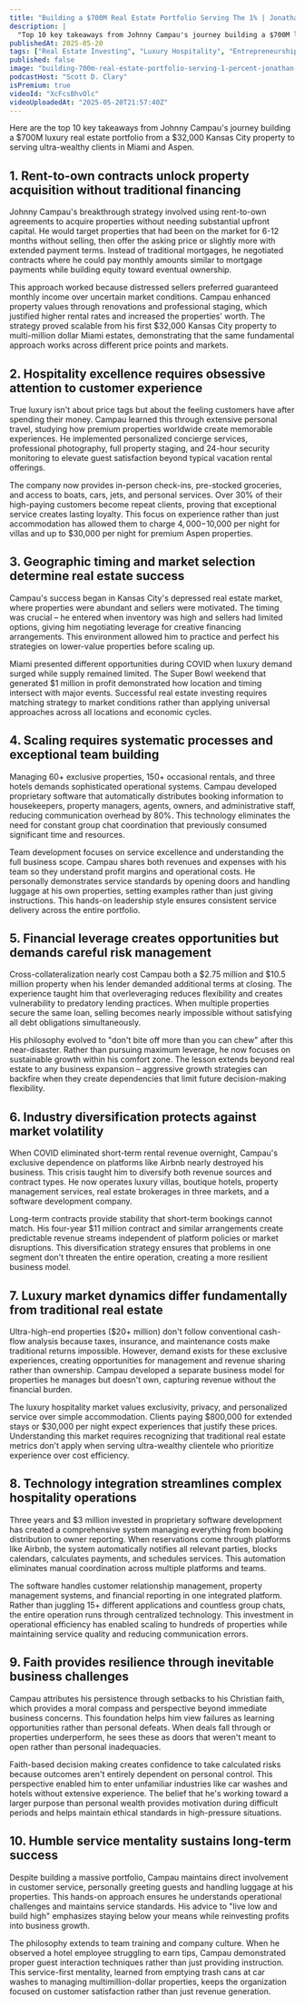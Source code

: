 ```yaml
---
title: "Building a $700M Real Estate Portfolio Serving The 1% | Jonathan Campau - Luxury Hospitality Pioneer"
description: |
  "Top 10 key takeaways from Johnny Campau's journey building a $700M luxury real estate portfolio from a $32,000 Kansas City property to serving ultra-wealthy clients in Miami and Aspen."
publishedAt: 2025-05-20
tags: ["Real Estate Investing", "Luxury Hospitality", "Entrepreneurship"]
published: false
image: "building-700m-real-estate-portfolio-serving-1-percent-jonathan-campau-luxury-hospitality-pioneer.jpg"
podcastHost: "Scott D. Clary"
isPremium: true
videoId: "XcFcsBhvOlc"
videoUploadedAt: "2025-05-20T21:57:40Z"
---
```



<PodcastSummaryPageLayout frontmatter={frontmatter}>
Here are the top 10 key takeaways from Johnny Campau's journey building a $700M luxury real estate portfolio from a $32,000 Kansas City property to serving ultra-wealthy clients in Miami and Aspen.

## 1. Rent-to-own contracts unlock property acquisition without traditional financing

Johnny Campau's breakthrough strategy involved using rent-to-own agreements to acquire properties without needing substantial upfront capital. He would target properties that had been on the market for 6-12 months without selling, then offer the asking price or slightly more with extended payment terms. Instead of traditional mortgages, he negotiated contracts where he could pay monthly amounts similar to mortgage payments while building equity toward eventual ownership.

This approach worked because distressed sellers preferred guaranteed monthly income over uncertain market conditions. Campau enhanced property values through renovations and professional staging, which justified higher rental rates and increased the properties' worth. The strategy proved scalable from his first $32,000 Kansas City property to multi-million dollar Miami estates, demonstrating that the same fundamental approach works across different price points and markets.

## 2. Hospitality excellence requires obsessive attention to customer experience

True luxury isn't about price tags but about the feeling customers have after spending their money. Campau learned this through extensive personal travel, studying how premium properties worldwide create memorable experiences. He implemented personalized concierge services, professional photography, full property staging, and 24-hour security monitoring to elevate guest satisfaction beyond typical vacation rental offerings.

The company now provides in-person check-ins, pre-stocked groceries, and access to boats, cars, jets, and personal services. Over 30% of their high-paying customers become repeat clients, proving that exceptional service creates lasting loyalty. This focus on experience rather than just accommodation has allowed them to charge $4,000-$10,000 per night for villas and up to $30,000 per night for premium Aspen properties.

## 3. Geographic timing and market selection determine real estate success

Campau's success began in Kansas City's depressed real estate market, where properties were abundant and sellers were motivated. The timing was crucial – he entered when inventory was high and sellers had limited options, giving him negotiating leverage for creative financing arrangements. This environment allowed him to practice and perfect his strategies on lower-value properties before scaling up.

Miami presented different opportunities during COVID when luxury demand surged while supply remained limited. The Super Bowl weekend that generated $1 million in profit demonstrated how location and timing intersect with major events. Successful real estate investing requires matching strategy to market conditions rather than applying universal approaches across all locations and economic cycles.

## 4. Scaling requires systematic processes and exceptional team building

Managing 60+ exclusive properties, 150+ occasional rentals, and three hotels demands sophisticated operational systems. Campau developed proprietary software that automatically distributes booking information to housekeepers, property managers, agents, owners, and administrative staff, reducing communication overhead by 80%. This technology eliminates the need for constant group chat coordination that previously consumed significant time and resources.

Team development focuses on service excellence and understanding the full business scope. Campau shares both revenues and expenses with his team so they understand profit margins and operational costs. He personally demonstrates service standards by opening doors and handling luggage at his own properties, setting examples rather than just giving instructions. This hands-on leadership style ensures consistent service delivery across the entire portfolio.

## 5. Financial leverage creates opportunities but demands careful risk management

Cross-collateralization nearly cost Campau both a $2.75 million and $10.5 million property when his lender demanded additional terms at closing. The experience taught him that overleveraging reduces flexibility and creates vulnerability to predatory lending practices. When multiple properties secure the same loan, selling becomes nearly impossible without satisfying all debt obligations simultaneously.

His philosophy evolved to "don't bite off more than you can chew" after this near-disaster. Rather than pursuing maximum leverage, he now focuses on sustainable growth within his comfort zone. The lesson extends beyond real estate to any business expansion – aggressive growth strategies can backfire when they create dependencies that limit future decision-making flexibility.

## 6. Industry diversification protects against market volatility

When COVID eliminated short-term rental revenue overnight, Campau's exclusive dependence on platforms like Airbnb nearly destroyed his business. This crisis taught him to diversify both revenue sources and contract types. He now operates luxury villas, boutique hotels, property management services, real estate brokerages in three markets, and a software development company.

Long-term contracts provide stability that short-term bookings cannot match. His four-year $11 million contract and similar arrangements create predictable revenue streams independent of platform policies or market disruptions. This diversification strategy ensures that problems in one segment don't threaten the entire operation, creating a more resilient business model.

## 7. Luxury market dynamics differ fundamentally from traditional real estate

Ultra-high-end properties ($20+ million) don't follow conventional cash-flow analysis because taxes, insurance, and maintenance costs make traditional returns impossible. However, demand exists for these exclusive experiences, creating opportunities for management and revenue sharing rather than ownership. Campau developed a separate business model for properties he manages but doesn't own, capturing revenue without the financial burden.

The luxury hospitality market values exclusivity, privacy, and personalized service over simple accommodation. Clients paying $800,000 for extended stays or $30,000 per night expect experiences that justify these prices. Understanding this market requires recognizing that traditional real estate metrics don't apply when serving ultra-wealthy clientele who prioritize experience over cost efficiency.

## 8. Technology integration streamlines complex hospitality operations

Three years and $3 million invested in proprietary software development has created a comprehensive system managing everything from booking distribution to owner reporting. When reservations come through platforms like Airbnb, the system automatically notifies all relevant parties, blocks calendars, calculates payments, and schedules services. This automation eliminates manual coordination across multiple platforms and teams.

The software handles customer relationship management, property management systems, and financial reporting in one integrated platform. Rather than juggling 15+ different applications and countless group chats, the entire operation runs through centralized technology. This investment in operational efficiency has enabled scaling to hundreds of properties while maintaining service quality and reducing communication errors.

## 9. Faith provides resilience through inevitable business challenges

Campau attributes his persistence through setbacks to his Christian faith, which provides a moral compass and perspective beyond immediate business concerns. This foundation helps him view failures as learning opportunities rather than personal defeats. When deals fall through or properties underperform, he sees these as doors that weren't meant to open rather than personal inadequacies.

Faith-based decision making creates confidence to take calculated risks because outcomes aren't entirely dependent on personal control. This perspective enabled him to enter unfamiliar industries like car washes and hotels without extensive experience. The belief that he's working toward a larger purpose than personal wealth provides motivation during difficult periods and helps maintain ethical standards in high-pressure situations.

## 10. Humble service mentality sustains long-term success

Despite building a massive portfolio, Campau maintains direct involvement in customer service, personally greeting guests and handling luggage at his properties. This hands-on approach ensures he understands operational challenges and maintains service standards. His advice to "live low and build high" emphasizes staying below your means while reinvesting profits into business growth.

The philosophy extends to team training and company culture. When he observed a hotel employee struggling to earn tips, Campau demonstrated proper guest interaction techniques rather than just providing instruction. This service-first mentality, learned from emptying trash cans at car washes to managing multimillion-dollar properties, keeps the organization focused on customer satisfaction rather than just revenue generation.

</PodcastSummaryPageLayout>
